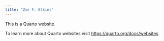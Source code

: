 ```yaml
---
title: "Zoe F. Elkins"
---
```


This is a Quarto website.

To learn more about Quarto websites visit <https://quarto.org/docs/websites>.
